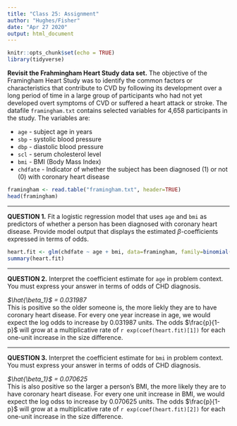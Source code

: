```yaml
---
title: "Class 25: Assignment"
author: "Hughes/Fisher"
date: "Apr 27 2020"
output: html_document
---
```


```r
knitr::opts_chunk$set(echo = TRUE)
library(tidyverse)
```


**Revisit the Frahmingham Heart Study data set.**  The objective of the Framingham Heart Study was to identify the common factors or characteristics that contribute to CVD by following its development over a long period of time in a large group of participants who had not yet developed overt symptoms of CVD or suffered a heart attack or stroke. 
The datafile `framingham.txt` contains selected variables for 4,658 participants in the study.  The variables are:

* `age` - subject age in years
* `sbp` - systolic blood pressure
* `dbp` - diastolic blood pressure
* `scl` - serum cholesterol level
* `bmi` - BMI (Body Mass Index)
* `chdfate` - Indicator of whether the subject has been diagnosed (1) or not (0) with coronary heart disease

```r
framingham <- read.table("framingham.txt", header=TRUE)
head(framingham)
```


----

**QUESTION 1.**  Fit a logistic regression model that uses `age` and `bmi` as predictors of whether a person has been diagnosed with coronary heart disease.  Provide model output that displays the estimated $\beta$-coefficients expressed in terms of odds.

```r
heart.fit <- glm(chdfate ~ age + bmi, data=framingham, family=binomial(link=logit))
summary(heart.fit)
```


----

**QUESTION 2.** Interpret the coefficient estimate for `age` in problem context.  You must express your answer in terms of odds of CHD diagnosis.

*$\hat{\beta_1}$ = 0.031987* <br>
This is positive so the older someone is, the more liekly they are to have coronary heart disease. For every one year increase in age, we would expect the log odds to increase by 0.031987 units. The odds $\frac{p}{1-p}$ will grow at a multiplicative rate of `r exp(coef(heart.fit)[1])` for each one-unit increase in the size difference.


----

**QUESTION 3.** Interpret the coefficient estimate for `bmi` in problem context.  You must express your answer in terms of odds of CHD diagnosis.

*$\hat{\beta_1}$ = 0.070625* <br>
This is also positive so the larger a person's BMI, the more likely they are to have coronary heart disease. For every one unit increase in BMI, we would expect the log odss to increase by 0.070625 units. The odds $\frac{p}{1-p}$ will grow at a multiplicative rate of `r exp(coef(heart.fit)[2])` for each one-unit increase in the size difference.